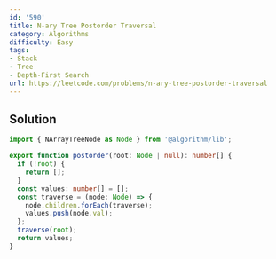 ```yaml
---
id: '590'
title: N-ary Tree Postorder Traversal
category: Algorithms
difficulty: Easy
tags:
- Stack
- Tree
- Depth-First Search
url: https://leetcode.com/problems/n-ary-tree-postorder-traversal
---
```


## Solution

```typescript filename="solution.ts" copy
import { NArrayTreeNode as Node } from '@algorithm/lib';

export function postorder(root: Node | null): number[] {
  if (!root) {
    return [];
  }
  const values: number[] = [];
  const traverse = (node: Node) => {
    node.children.forEach(traverse);
    values.push(node.val);
  };
  traverse(root);
  return values;
}
```

